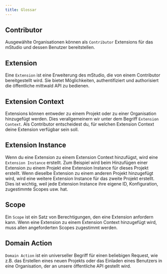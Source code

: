 ```yaml
---
title: Glossar
---
```


## Contributor

Ausgewählte Organisationen können als `Contributor` Extensions für das mStudio und dessen Benutzer bereitstellen.

## Extension

Eine `Extension` ist eine Erweiterung des mStudio, die von einem Contributor bereitgestellt wird.
Sie bietet Möglichkeiten, authentifiziert und authorisiert die öffentliche mittwald API zu bedienen.

## Extension Context

Extensions können entweder zu einem Projekt oder zu einer Organisation hinzugefügt werden.
Dies verallgemeinern wir unter dem Begriff `Extension Context`.
Als Contributor entscheidest du, für welchen Extension Context deine Extension verfügbar sein soll.

## Extension Instance

Wenn du eine Extension zu einem Extension Context hinzufügst, wird eine `Extension Instance` erstellt.
Zum Beispiel wird beim Hinzufügen einer Extension zu einem Projekt eine Extension Instance für dieses Projekt erstellt.
Wenn dieselbe Extension zu einem anderen Projekt hinzugefügt wird, wird eine weitere Extension Instance für das zweite Projekt erstellt.
Dies ist wichtig, weil jede Extension Instance ihre eigene ID, Konfiguration, zugestimmte Scopes usw. hat.

## Scope

Ein `Scope` ist ein Satz von Berechtigungen, den eine Extension anfordern kann.
Wenn eine Extension zu einem Extension Context hinzugefügt wird, muss allen angeforderten Scopes zugestimmt werden.

## Domain Action

`Domain Action` ist ein universeller Begriff für einen beliebigen Request, wie z.B. das Erstellen eines neuen Projekts
oder das Einladen eines Benutzers in eine Organisation, der an unsere öffentliche API gestellt wird.
